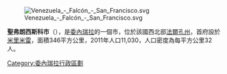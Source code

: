 [[Image:Venezuela_-_Falcón_-_San_Francisco.svg|right]]

'''聖弗朗西斯科市'''（{{lang-es|Municipio San Francisco}}），是[[委內瑞拉|委內瑞拉]]的一個市，位於該國西北部[[法爾孔州|法爾孔州]]，首府設於[[米里米雷|米里米雷]]，面積346平方公里，2011年人口11,030，人口密度為每平方公里32人。

{{Venezuela-geo-stub}}
[[Category:委內瑞拉行政區劃|Category:委內瑞拉行政區劃]]